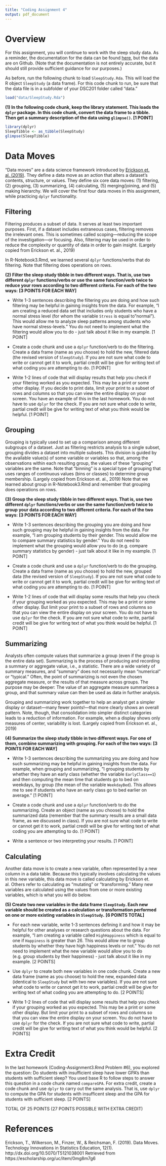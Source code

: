 ```yaml
---
title: "Coding Assignment 4"
output: pdf_document
---
```


# Overview

For this assignment, you will continue to work with the sleep study data. As a reminder, the documentation for the data can be found [here](https://www.rdocumentation.org/packages/Lock5withR/versions/1.2.2/topics/SleepStudy), but the data are on Github. (Note that the documentation is not entirely accurate, but it should still provide sufficient guidance for our purposes.)

As before, run the following chunk to load `SleepStudy.Rda`. This will load the R object `SleepStudy` (a data frame). For this code chunk to run, be sure that the data file is in a subfolder of your DSC201 folder called "data."

```r
load("data/SleepStudy.Rda")
```

**(1) In the following code chunk, keep the library statement. This loads the `dplyr` package. In this code chunk, convert the data frame to a tibble. Then get a summary description of the data using `glimpse()`. [1 POINT]**

```r
library(dplyr)
SleepTibble <- as_tibble(SleepStudy)
glimpse(SleepTibble)

```

# Data Moves

"Data moves" are a data science framework introduced by [Erickson et. al. (2019)](https://escholarship.org/uc/item/0mg8m7g6). They define a data move as an action that alters a dataset’s contents, structure, or values. They define six core data moves: (1) filtering, (2) grouping, (3) summarizing, (4) calculating, (5) merging/joining, and (5) making hierarchy. We will cover the first four data moves in this assignment, while practicing `dplyr` functionality.

## Filtering

Filtering produces a subset of data. It serves at least two important purposes. First, if a dataset includes extraneous cases, filtering removes the irrelevant ones. This is sometimes called scoping—reducing the scope of the investigation—or focusing. Also, filtering may be used in order to reduce the complexity or quantity of data in order to gain insight. (Largely copied from Erickson et. al., 2019)

In R-Notebook3.Rmd, we learned several `dplyr` functions/verbs that do filtering. Note that filtering does operations on rows. 

**(2) Filter the sleep study tibble in two different ways. That is, use two different `dplyr` functions/verbs or use the same function/verb twice to reduce your rows according to two different criteria. For each of the two ways:** **[3 POINTS FOR EACH WAY]**

-   Write 1-3 sentences describing the filtering you are doing and how such filtering may be helpful in gaining insights from the data. For example, "I am creating a reduced data set that includes only students who have a normal stress level (for whom the variable `Stress` is equal to "normal"). This would allow me to analyze sleep patterns among students who have normal stress-levels." You do not need to implement what the filtering would allow you to do - just talk about it like in my example. [1 POINT]

-   Create a code chunk and use a `dplyr` function/verb to do the filtering. Create a data frame (name as you choose) to hold the new, filtered data (the revised version of `SleepStudy`). If you are not sure what code to write or cannot get it to work, partial credit will be give for writing text of what coding you are attempting to do. [1 POINT]

-   Write 1-2 lines of code that will display results that help you check if your filtering worked as you expected. This may be a print or some other display. If you decide to print data, limit your print to a subset of rows and columns so that you can view the entire display on your screen. You have an example of this in the last homework. You do not have to use `dplyr` for the check. If you are not sure what code to write, partial credit will be give for writing text of what you think would be helpful. [1 POINT]

## Grouping

Grouping is typically used to set up a comparison among different subgroups of a dataset. Just as filtering restricts analysis to a single subset, grouping divides a dataset into multiple subsets. This division is guided by the available value(s) of some variable or variables so that, among the observations within each resulting group, the values of these “grouping” variables are the same. Note that "binning" is a special type of grouping that uses ranges of continuous values (bins or classes) to determine group membership. (Largely copied from Erickson et. al., 2019) Note that we learned about group in R-Notebook3.Rmd and remember that grouping does operations on rows. 

**(3) Group the sleep study tibble in two different ways. That is, use two different `dplyr` functions/verbs or use the same function/verb twice to group your data according to two different criteria. For each of the two ways:** **[3 POINTS FOR EACH WAY]**

-   Write 1-3 sentences describing the grouping you are doing and how such grouping may be helpful in gaining insights from the data. For example, "I am grouping students by their gender. This would allow me to compare summary statistics by gender." You do not need to implement what the grouping would allow you to do (e.g. compare summary statistics by gender) - just talk about it like in my example. [1 POINT]

-   Create a code chunk and use a `dplyr` function/verb to do the grouping. Create a data frame (name as you choose) to hold the new, grouped data (the revised version of `SleepStudy`). If you are not sure what code to write or cannot get it to work, partial credit will be give for writing text of what coding you are attempting to do. [1 POINT]

-   Write 1-2 lines of code that will display some results that help you check if your grouping worked as you expected. This may be a print or some other display. But limit your print to a subset of rows and columns so that you can view the entire display on your screen. You do not have to use `dplyr` for the check. If you are not sure what code to write, partial credit will be give for writing text of what you think would be helpful. [1 POINT]

## Summarizing

Analysts often compute values that summarize a group (even if the group is the entire data set). Summarizing is the process of producing and recording a summary or aggregate value, i.e., a statistic. There are a wide variety of summary measures, and “summary” does not necessarily mean “numerical” or “typical.” Often, the point of summarizing is not even the chosen aggregate measure, or the results of that measure across groups. The purpose may be deeper: The value of an aggregate measure summarizes a group, and that summary value can then be used as data in further analysis.

Grouping and summarizing work together to help an analyst get a simpler
display or dataset—many fewer points!—that more clearly shows an overall
pattern. Note, though, that consolidation into simpler distinct categories leads to a
reduction of information. For example, when a display shows only measures
of center, variability is lost. (Largely copied from Erickson et. al., 2019)

**(4) Summarize the sleep study tibble in two different ways. For one of them, combine summarizing with grouping. For each of the two ways:** **[3 POINTS FOR EACH WAY]**

-   Write 1-3 sentences describing the summarizing you are doing and how such summarizing may be helpful in gaining insights from the data. For example, when grouping and summarizing, "I grouping students by whether they have an early class (whether the variable `EarlyClass==1`) and then computing the mean time that students go to bed on weekdays, by group (the mean of the variable `WeekdayBed`). This allows me to see if students who have an early class go to bed earlier on average." [1 POINT]

-  Create a code chunk and use a `dplyr` function/verb to do the summarizing. Create an object (name as you choose) to hold the summarized data (remember that the summary results are a small data frame, as we discussed in class). If you are not sure what code to write or cannot get it to work, partial credit will be give for writing text of what coding you are attempting to do. [1 POINT] 

-   Write a sentence or two interpreting your results. [1 POINT]

## Calculating

Another data move is to create a new variable, often represented by a new
column in a data table. Because this typically involves calculating the values
in this new variable, this data move is called calculating by Erickson et. al. Others refer to calculating as “mutating” or “transforming.” Many new variables are calculated using the values from one or more
existing variables, which is what you will do below. 

**(5) Create two new variables in the data frame `SleepStudy`. Each new variable should be created as a calculation or transformation performed on one or more existing variables in `SleepStudy`.** **[6 POINTS TOTAL]**

-   For each new variable, write 1-3 sentences defining it and how it may be helpful for other analyses or research questions about the data. For example, "I am creating a variable called `HighHappiness` which is equal to one if `Happiness` is greater than 26. This would allow me to group students by whether they have high happiness levels or not." You do not need to implement what the new variable would allow you to do (e.g. group students by their happiness) - just talk about it like in my example. [2 POINTS]

-   Use `dplyr` to create both new variables in one code chunk. Create a new data frame (name as you choose) to hold the new, expanded data (identical to `SleepStudy` but with two new variables). If you are not sure what code to write or cannot get it to work, partial credit will be give for writing text of what coding you are attempting to do. [2 POINTS]

-   Write 1-2 lines of code that will display some results that help you check if your grouping worked as you expected. This may be a print or some other display. But limit your print to a subset of rows and columns so that you can view the entire display on your screen. You do not have to use `dplyr` for the check. If you are not sure what code to write, partial credit will be give for writing text of what you think would be helpful. [2 POINTS]


# Extra Credit

In the last homework (Coding-Assignment3.Rmd Problem #6), you explored the question: Do students with insufficient sleep have lower GPA's than students with sufficient sleep? You used base R to follow steps to answer this question in a code chunk named `compareGPA`. For extra credit, create a code chunk and use `dplyr` to carry out the same analysis. That is, use ``dplyr`` to compute the GPA for students with insufficent sleep and the GPA for students with sufficient sleep. [2 POINTS] 


TOTAL OF 25 POINTS (27 POINTS POSSIBLE WITH EXTRA CREDIT)

# References

Erickson, T., Wilkerson, M., Finzer, W., & Reichsman, F. (2019). Data Moves. Technology Innovations in Statistics Education, 12(1). http://dx.doi.org/10.5070/T5121038001 Retrieved from https://escholarship.org/uc/item/0mg8m7g6
